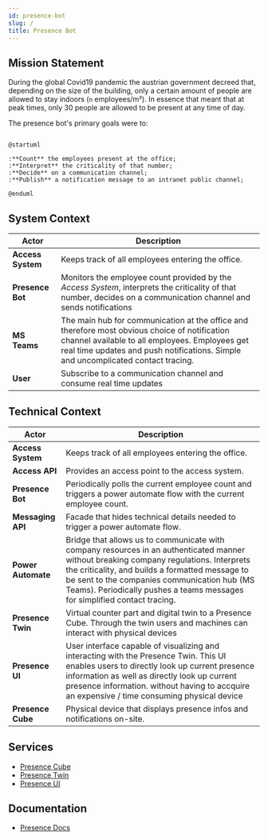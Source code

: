 ```yaml
---
id: presence-bot
slug: /
title: Presence Bot
---
```



<CanvasBanner marginTop="10px">

## Mission Statement

</CanvasBanner>

During the global Covid19 pandemic the austrian government decreed that, depending on the size of the building, only a certain amount of people are allowed to stay indoors (`n` employees/m²). In essence that meant that at peak times, only 30 people are allowed to be present at any time of day.

The presence bot's primary goals were to:

```plantuml

@startuml

:**Count** the employees present at the office;
:**Interpret** the criticality of that number;
:**Decide** on a communication channel;
:**Publish** a notification message to an intranet public channel;

@enduml
```

<CanvasBanner>

## System Context

</CanvasBanner>

| **Actor**         | **Description**                                                                                                                                                                                                                      |
| ----------------- | ------------------------------------------------------------------------------------------------------------------------------------------------------------------------------------------------------------------------------------ |
| **Access System** | Keeps track of all employees entering the office.                                                                                                                                                                                    |
| **Presence Bot**  | Monitors the employee count provided by the _Access System_, interprets the criticality of that number, decides on a communication channel and sends notifications                                                                   |
| **MS Teams**      | The main hub for communication at the office and therefore most obvious choice of notification channel available to all employees. Employees get real time updates and push notifications. Simple and uncomplicated contact tracing. |
| **User**          | Subscribe to a communication channel and consume real time updates                                                                                                                                                                   |

<CanvasBanner>

## Technical Context

</CanvasBanner>

| **Actor**          | **Description**                                                                                                                                                                                                                                                                                                        |
| ------------------ | ---------------------------------------------------------------------------------------------------------------------------------------------------------------------------------------------------------------------------------------------------------------------------------------------------------------------- |
| **Access System**  | Keeps track of all employees entering the office.                                                                                                                                                                                                                                                                      |
| **Access API**     | Provides an access point to the access system.                                                                                                                                                                                                                                                                         |
| **Presence Bot**   | Periodically polls the current employee count and triggers a power automate flow with the current employee count.                                                                                                                                                                                                      |
| **Messaging API**  | Facade that hides technical details needed to trigger a power automate flow.                                                                                                                                                                                                                                           |
| **Power Automate** | Bridge that allows us to communicate with company resources in an authenticated manner without breaking company regulations. Interprets the criticality, and builds a formatted message to be sent to the companies communication hub (MS Teams). Periodically pushes a teams messages for simplified contact tracing. |
| **Presence Twin**  | Virtual counter part and digital twin to a Presence Cube. Through the twin users and machines can interact with physical devices                                                                                                                                                                                       |
| **Presence UI**    | User interface capable of visualizing and interacting with the Presence Twin. This UI enables users to directly look up current presence information as well as directly look up current presence information. without having to accquire an expensive / time consuming physical device                                |
| **Presence Cube**  | Physical device that displays presence infos and notifications on-site.                                                                                                                                                                                                                                                |

<CanvasBanner>

## Services

</CanvasBanner>

- [Presence Cube]
- [Presence Twin]
- [Presence UI]

<CanvasBanner>

## Documentation

</CanvasBanner>

- [Presence Docs]

[presence twin]: ./presence-twin
[presence cube]: /docs/presence-cube
[presence ui]: /docs/presence-ui
[Presence docs]: /docs/presence-docs
